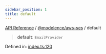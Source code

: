 ```yaml
---
sidebar_position: 1
title: default
---
```


[API Reference](/api-reference/@modelence/aws-ses/variables/../../../index) / [@modelence/aws-ses](/api-reference/@modelence/aws-ses/variables/../index) / default

> **default**: `EmailProvider`

Defined in: [index.ts:120](https://github.com/modelence/modelence/blob/72580191dccfb1a9a42664d6f05e82daf7d86019/packages/aws-ses/src/index.ts#L120)

